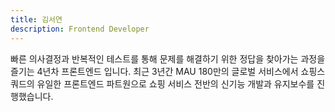 ```yaml
---
title: 김서연
description: Frontend Developer
---
```


빠른 의사결정과 반복적인 테스트를 통해 문제를 해결하기 위한 정답을 찾아가는 과정을 즐기는 4년차 프론트엔드 입니다. 최근 3년간 MAU 180만의 글로벌 서비스에서 쇼핑스쿼드의 유일한 프론트엔드 파트원으로 쇼핑 서비스 전반의 신기능 개발과 유지보수를 진행했습니다.
